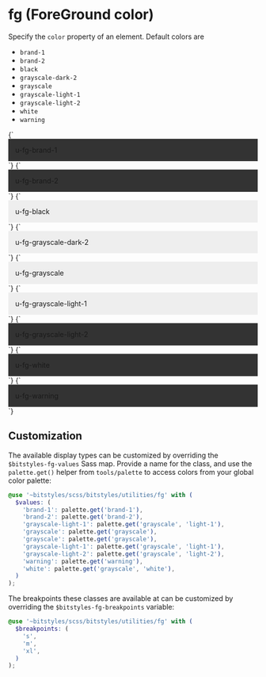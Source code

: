 
<Meta title="Utilities/color" />

# fg (ForeGround color)

Specify the `color` property of an element. Default colors are

- `brand-1`
- `brand-2`
- `black`
- `grayscale-dark-2`
- `grayscale`
- `grayscale-light-1`
- `grayscale-light-2`
- `white`
- `warning`

<Canvas>
  <Story name="brand-1">
    {`
      <div class="u-fg-brand-1" style="padding: 1em;background-color:#333;">u-fg-brand-1</div>
    `}
  </Story>
  <Story name="brand-2">
    {`
      <div class="u-fg-brand-2" style="padding: 1em;background-color:#333;">u-fg-brand-2</div>
    `}
  </Story>
  <Story name="black">
    {`
      <div class="u-fg-black" style="padding: 1em;background-color:#eee;">u-fg-black</div>
    `}
  </Story>
  <Story name="grayscale-dark-2">
    {`
      <div class="u-fg-grayscale-dark-2" style="padding: 1em;background-color:#eee;">u-fg-grayscale-dark-2</div>
    `}
  </Story>
  <Story name="grayscale">
    {`
      <div class="u-fg-grayscale" style="padding: 1em;background-color:#eee;">u-fg-grayscale</div>
    `}
  </Story>
  <Story name="grayscale-light-1">
    {`
      <div class="u-fg-grayscale-light-1" style="padding: 1em;background-color:#eee;">u-fg-grayscale-light-1</div>
    `}
  </Story>
  <Story name="grayscale-light-2">
    {`
      <div class="u-fg-grayscale-light-2" style="padding: 1em;background-color:#333;">u-fg-grayscale-light-2</div>
    `}
  </Story>
  <Story name="white">
    {`
      <div class="u-fg-white" style="padding: 1em;background-color:#333;">u-fg-white</div>
    `}
  </Story>
  <Story name="warning">
    {`
      <div class="u-fg-warning" style="padding: 1em;background-color:#333;">u-fg-warning</div>
    `}
  </Story>
</Canvas>

## Customization

The available display types can be customized by overriding the `$bitstyles-fg-values` Sass map. Provide a name for the class, and use the `palette.get()` helper from `tools/palette` to access colors from your global color palette:

```scss
@use '~bitstyles/scss/bitstyles/utilities/fg' with (
  $values: (
    'brand-1': palette.get('brand-1'),
    'brand-2': palette.get('brand-2'),
    'grayscale-light-1': palette.get('grayscale', 'light-1'),
    'grayscale': palette.get('grayscale'),
    'grayscale': palette.get('grayscale'),
    'grayscale-light-1': palette.get('grayscale', 'light-1'),
    'grayscale-light-2': palette.get('grayscale', 'light-2'),
    'warning': palette.get('warning'),
    'white': palette.get('grayscale', 'white'),
  )
);
```

The breakpoints these classes are available at can be customized by overriding the `$bitstyles-fg-breakpoints` variable:

```scss
@use '~bitstyles/scss/bitstyles/utilities/fg' with (
  $breakpoints: (
    's',
    'm',
    'xl',
  )
);
```
